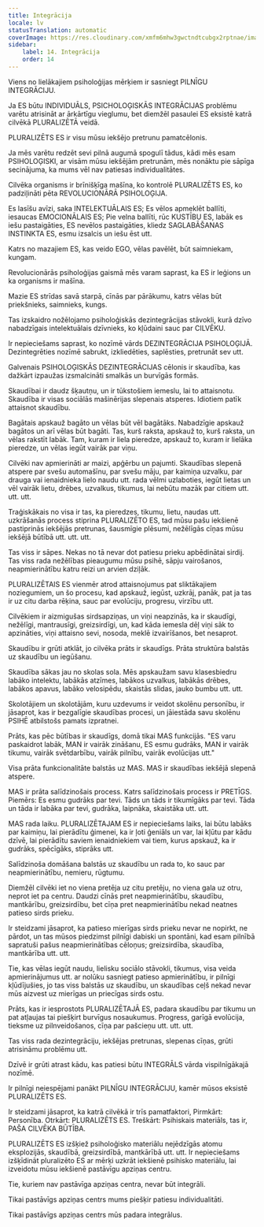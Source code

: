 ```yaml
---
title: Integrācija
locale: lv
statusTranslation: automatic
coverImage: https://res.cloudinary.com/xmfm6mhw3gwctndtcubgx2rptnae/image/upload/v1740337243/small_cover_educacion_fundamental_a051170f1c.webp
sidebar:
    label: 14. Integrācija
    order: 14
---
```

Viens no lielākajiem psiholoģijas mērķiem ir sasniegt PILNĪGU INTEGRĀCIJU.

Ja ES būtu INDIVIDUĀLS, PSICHOLOĢISKĀS INTEGRĀCIJAS problēmu varētu atrisināt ar ārkārtīgu vieglumu, bet diemžēl pasaulei ES eksistē katrā cilvēkā PLURALIZĒTĀ veidā.

PLURALIZĒTS ES ir visu mūsu iekšējo pretrunu pamatcēlonis.

Ja mēs varētu redzēt sevi pilnā augumā spogulī tādus, kādi mēs esam PSIHOLOĢISKI, ar visām mūsu iekšējām pretrunām, mēs nonāktu pie sāpīga secinājuma, ka mums vēl nav patiesas individualitātes.

Cilvēka organisms ir brīnišķīga mašīna, ko kontrolē PLURALIZĒTS ES, ko padziļināti pēta REVOLUCIONĀRĀ PSIHOLOĢIJA.

Es lasīšu avīzi, saka INTELEKTUĀLAIS ES; Es vēlos apmeklēt ballīti, iesaucas EMOCIONĀLAIS ES; Pie velna ballīti, rūc KUSTĪBU ES, labāk es iešu pastaigāties, ES nevēlos pastaigāties, kliedz SAGLABĀŠANAS INSTINKTA ES, esmu izsalcis un iešu ēst utt.

Katrs no mazajiem ES, kas veido EGO, vēlas pavēlēt, būt saimniekam, kungam.

Revolucionārās psiholoģijas gaismā mēs varam saprast, ka ES ir leģions un ka organisms ir mašīna.

Mazie ES strīdas savā starpā, cīnās par pārākumu, katrs vēlas būt priekšnieks, saimnieks, kungs.

Tas izskaidro nožēlojamo psiholoģiskās dezintegrācijas stāvokli, kurā dzīvo nabadzīgais intelektuālais dzīvnieks, ko kļūdaini sauc par CILVĒKU.

Ir nepieciešams saprast, ko nozīmē vārds DEZINTEGRĀCIJA PSIHOLOĢIJĀ. Dezintegrēties nozīmē sabrukt, izkliedēties, saplēsties, pretrunāt sev utt.

Galvenais PSIHOLOĢISKĀS DEZINTEGRĀCIJAS cēlonis ir skaudība, kas dažkārt izpaužas izsmalcināti smalkās un burvīgās formās.

Skaudībai ir daudz šķautņu, un ir tūkstošiem iemeslu, lai to attaisnotu. Skaudība ir visas sociālās mašinērijas slepenais atsperes. Idiotiem patīk attaisnot skaudību.

Bagātais apskauž bagāto un vēlas būt vēl bagātāks. Nabadzīgie apskauž bagātos un arī vēlas būt bagāti. Tas, kurš raksta, apskauž to, kurš raksta, un vēlas rakstīt labāk. Tam, kuram ir liela pieredze, apskauž to, kuram ir lielāka pieredze, un vēlas iegūt vairāk par viņu.

Cilvēki nav apmierināti ar maizi, apģērbu un pajumti. Skaudības slepenā atspere par svešu automašīnu, par svešu māju, par kaimiņa uzvalku, par drauga vai ienaidnieka lielo naudu utt. rada vēlmi uzlaboties, iegūt lietas un vēl vairāk lietu, drēbes, uzvalkus, tikumus, lai nebūtu mazāk par citiem utt. utt. utt.

Traģiskākais no visa ir tas, ka pieredzes, tikumu, lietu, naudas utt. uzkrāšanās process stiprina PLURALIZĒTO ES, tad mūsu pašu iekšienē pastiprinās iekšējās pretrunas, šausmīgie plēsumi, nežēlīgās cīņas mūsu iekšējā būtībā utt. utt. utt.

Tas viss ir sāpes. Nekas no tā nevar dot patiesu prieku apbēdinātai sirdij. Tas viss rada nežēlības pieaugumu mūsu psihē, sāpju vairošanos, neapmierinātību katru reizi un arvien dziļāk.

PLURALIZĒTAIS ES vienmēr atrod attaisnojumus pat sliktākajiem noziegumiem, un šo procesu, kad apskauž, iegūst, uzkrāj, panāk, pat ja tas ir uz citu darba rēķina, sauc par evolūciju, progresu, virzību utt.

Cilvēkiem ir aizmigušas sirdsapziņas, un viņi neapzinās, ka ir skaudīgi, nežēlīgi, mantrausīgi, greizsirdīgi, un, kad kāda iemesla dēļ viņi sāk to apzināties, viņi attaisno sevi, nosoda, meklē izvairīšanos, bet nesaprot.

Skaudību ir grūti atklāt, jo cilvēka prāts ir skaudīgs. Prāta struktūra balstās uz skaudību un iegūšanu.

Skaudība sākas jau no skolas sola. Mēs apskaužam savu klasesbiedru labāko intelektu, labākās atzīmes, labākos uzvalkus, labākās drēbes, labākos apavus, labāko velosipēdu, skaistās slidas, jauko bumbu utt. utt.

Skolotājiem un skolotājām, kuru uzdevums ir veidot skolēnu personību, ir jāsaprot, kas ir bezgalīgie skaudības procesi, un jāiestāda savu skolēnu PSIHĒ atbilstošs pamats izpratnei.

Prāts, kas pēc būtības ir skaudīgs, domā tikai MAS funkcijās. "ES varu paskaidrot labāk, MAN ir vairāk zināšanu, ES esmu gudrāks, MAN ir vairāk tikumu, vairāk svētdarbību, vairāk pilnību, vairāk evolūcijas utt."

Visa prāta funkcionalitāte balstās uz MAS. MAS ir skaudības iekšējā slepenā atspere.

MAS ir prāta salīdzinošais process. Katrs salīdzinošais process ir PRETĪGS. Piemērs: Es esmu gudrāks par tevi. Tāds un tāds ir tikumīgāks par tevi. Tāda un tāda ir labāka par tevi, gudrāka, laipnāka, skaistāka utt. utt.

MAS rada laiku. PLURALIZĒTAJAM ES ir nepieciešams laiks, lai būtu labāks par kaimiņu, lai pierādītu ģimenei, ka ir ļoti ģeniāls un var, lai kļūtu par kādu dzīvē, lai pierādītu saviem ienaidniekiem vai tiem, kurus apskauž, ka ir gudrāks, spēcīgāks, stiprāks utt.

Salīdzinoša domāšana balstās uz skaudību un rada to, ko sauc par neapmierinātību, nemieru, rūgtumu.

Diemžēl cilvēki iet no viena pretēja uz citu pretēju, no viena gala uz otru, neprot iet pa centru. Daudzi cīnās pret neapmierinātību, skaudību, mantkārību, greizsirdību, bet cīņa pret neapmierinātību nekad neatnes patieso sirds prieku.

Ir steidzami jāsaprot, ka patieso mierīgas sirds prieku nevar ne nopirkt, ne pārdot, un tas mūsos piedzimst pilnīgi dabiski un spontāni, kad esam pilnībā sapratuši pašus neapmierinātības cēloņus; greizsirdība, skaudība, mantkārība utt. utt.

Tie, kas vēlas iegūt naudu, lielisku sociālo stāvokli, tikumus, visa veida apmierinājumus utt. ar nolūku sasniegt patieso apmierinātību, ir pilnīgi kļūdījušies, jo tas viss balstās uz skaudību, un skaudības ceļš nekad nevar mūs aizvest uz mierīgas un priecīgas sirds ostu.

Prāts, kas ir iesprostots PLURALIZĒTAJĀ ES, padara skaudību par tikumu un pat atļaujas tai piešķirt burvīgus nosaukumus. Progress, garīgā evolūcija, tieksme uz pilnveidošanos, cīņa par pašcieņu utt. utt. utt.

Tas viss rada dezintegrāciju, iekšējas pretrunas, slepenas cīņas, grūti atrisināmu problēmu utt.

Dzīvē ir grūti atrast kādu, kas patiesi būtu INTEGRĀLS vārda vispilnīgākajā nozīmē.

Ir pilnīgi neiespējami panākt PILNĪGU INTEGRĀCIJU, kamēr mūsos eksistē PLURALIZĒTS ES.

Ir steidzami jāsaprot, ka katrā cilvēkā ir trīs pamatfaktori, Pirmkārt: Personība. Otrkārt: PLURALIZĒTS ES. Treškārt: Psihiskais materiāls, tas ir, PAŠA CILVĒKA BŪTĪBA.

PLURALIZĒTS ES izšķiež psiholoģisko materiālu nejēdzīgās atomu eksplozijās, skaudībā, greizsirdībā, mantkārībā utt. utt. Ir nepieciešams izšķīdināt pluralizēto ES ar mērķi uzkrāt iekšienē psihisko materiālu, lai izveidotu mūsu iekšienē pastāvīgu apziņas centru.

Tie, kuriem nav pastāvīga apziņas centra, nevar būt integrāli.

Tikai pastāvīgs apziņas centrs mums piešķir patiesu individualitāti.

Tikai pastāvīgs apziņas centrs mūs padara integrālus.

